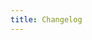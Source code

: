 ```yaml
---
title: Changelog
---
```



<HeadTitle title="Changelog | OpenBB Terminal Docs" />

<ul className="grid grid-cols-1 gap-4 -ml-6">
<NewReferenceCard
    title="Current - v3.2.4"
    url="changelog/version3_2_4"
/>
<NewReferenceCard
    title="v3.2.3"
    url="changelog/version3_2_3"
/>
<NewReferenceCard
    title="v3.2.2"
    url="changelog/version3_2_2"
/>
<NewReferenceCard
    title="v3.2.1"
    url="changelog/version3_2_1"
/>
<NewReferenceCard
    title="v3.2.0"
    url="changelog/version3_2_0"
/>
<NewReferenceCard
    title="v3.1.0"
    url="changelog/version3_1_0"
/>
<NewReferenceCard
    title="v3.0.1"
    url="changelog/version3_0_1"
/>
<NewReferenceCard
    title="v3.0.0"
    url="changelog/version3_0_0"
/>
<NewReferenceCard
    title="v2.5.1"
    url="changelog/version2_5_1"
/>
<NewReferenceCard
    title="v2.5.0"
    url="changelog/version2_5_0"
/>
<NewReferenceCard
    title="v2.4.1"
    url="changelog/version2_4_1"
/>
<NewReferenceCard
    title="v2.4.0"
    url="changelog/version2_4_0"
/>
<NewReferenceCard
    title="v2.3.1"
    url="changelog/version2_3_1"
/>
<NewReferenceCard
    title="v2.3.0"
    url="changelog/version2_3_0"
/>
<NewReferenceCard
    title="v2.2.0"
    url="changelog/version2_2_0"
/>
<NewReferenceCard
    title="v2.1.0"
    url="changelog/version2_1_0"
/>
<NewReferenceCard
    title="v2.0.0"
    url="changelog/version2_0_0"
/>
</ul>
